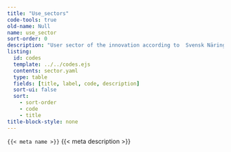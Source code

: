 ```yaml
---
title: "Use_sectors"
code-tools: true
old-name: Null
name: use_sector
sort-order: 0
description: "User sector of the innovation according to  Svensk Näringslivsindelning SNI 2002, with a few custom codes."
listing:
  id: codes
  template: ../../codes.ejs
  contents: sector.yaml
  type: table
  fields: [title, label, code, description]
  sort-ui: false
  sort:
    - sort-order
    - code
    - title
title-block-style: none
---
```


<code>{{< meta name >}}</code>
{{< meta description >}}


:::{ #Codes }
:::
